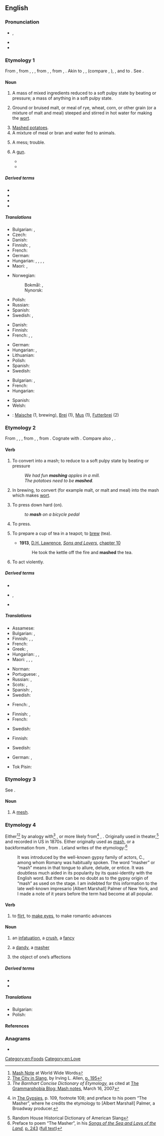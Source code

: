 {{also|Mash|MASH}}
==English==

===Pronunciation===
* {{enPR|măsh}}, {{IPA|en|/mæʃ/}}
* {{audio|en|en-us-mash.ogg|Audio (US)}}
* {{rhymes|en|æʃ}}

===Etymology 1===
{{PIE root|en|meyḱ}}
From {{inh|en|enm|mash}}, from {{inh|en|ang|mæsc|mǣsc-}}, {{m|ang|masc|māsc-}}, {{m|ang|max|māx-}}, from {{inh|en|gem-pro|*maiskaz}}, {{m|gem-pro|*maiskō||mixture, mash}}, from {{der|en|ine-pro|*meyǵ-}}, {{m|ine-pro|*meyḱ-||to mix}}. Akin to {{cog|de|Meisch}}, {{m|de|Maische||mash}}, (compare {{m|de|meischen}}, {{m|de|maischen||to mash, wash}}), {{cog|sv|mäsk||mash}}, and to {{cog|ang|miscian||to mix}}. See {{m|en|mix}}.

====Noun====
{{en-noun|~}}

# {{lb|en|uncountable}} A mass of mixed ingredients reduced to a soft pulpy state by beating or pressure; a mass of anything in a soft pulpy state.
# {{lb|en|brewing}} Ground or bruised malt, or meal of rye, wheat, corn, or other grain (or a mixture of malt and meal) steeped and stirred in hot water for making the [[wort]].
# [[mashed potatoes|Mashed potatoes]].
# A mixture of meal or bran and water fed to animals.
# {{lb|en|obsolete}} A mess; trouble.
#: {{rfquotek|en|Beaumont and Fletcher}}
# {{lb|en|countable|MLE|slang}}{{c|en|Firearms}} A [[gun]].
#* {{quote-song|en|lyricist=Various performers of 67|title=Skeng Man|year=2016|url=https://genius.com/67-skeng-man-lyrics|passage=This '''mash''' works but I don't know about yours […] Better hope your '''mash''' don't jam, bare ping ping like a BB […] I see a boy run with his '''mash''', I see a boy run with his jooka […] Don't talk about '''mashes''', we've lost about ten I know about cookers}}
#* {{quote-song|en|lyricist=Td of TPL|title=Stop Check|url=https://genius.com/Tpl-stop-check-lyrics|date=2020-07-02|passage=Rise that heater, tap that '''mash'''<br/>They don't come outside their flats<br/>Decamp, decamp, aim this toolie at your hat<br/>They piss us off on Snap, so we rise up and load them straps}}
#: {{syn|en|Thesaurus:firearm}}

=====Derived terms=====
* {{l|en|bangers and mash}}
* {{l|en|instant mash}}
* {{l|en|mash tun}}
* {{l|en|mash vat}}

=====Translations=====
{{trans-top|a mass of mixed ingredients}}
* Bulgarian: {{t+|bg|каша|f}}, {{t|bg|пюре|n}}
* Czech: {{t+|cs|kaše|f}}
* Danish: {{t+|da|grød|c}}
* Finnish: {{t+|fi|muusi}}, {{t+|fi|sose}}
* French: {{t+|fr|purée|f}}
* German: {{t+|de|Brei|m}}
* Hungarian: {{t+|hu|kása}}, {{t+|hu|pép}}, {{t|hu|pempő}}, {{t+|hu|püré}}, {{t|hu|zúzalék}}
* Maori: {{t|mi|pāhia}}, {{t|mi|kōhari}} {{qualifier|refers to mashed food}}
{{trans-mid}}
* Norwegian: {{t+|no|mos|m}}
*: Bokmål: {{t+|nb|grøt|m}}, {{t|nb|stappe|m|f}}
*: Nynorsk: {{t|nn|stappe|f}}
* Polish: {{t+|pl|miazga|f}}
* Russian: {{t+|ru|пюре|n|sc=Cyrl}}
* Spanish: {{t+|es|mezcla|f}}
* Swedish: {{t+|sv|mos}}, {{t+|sv|gröt}}
{{trans-bottom}}

{{trans-top|in brewing}}
* Danish: {{t|da|mæsk|c}}
* Finnish: {{t+|fi|mäski}}
* French: {{t+|fr|empâtage|m}}, {{t+|fr|brassin|m}}, {{t|fr|maische|f}}
{{trans-mid}}
* German: {{t+|de|Maische|f}}
* Hungarian: {{t+|hu|cefre}}, {{t|hu|malátalé}}
* Lithuanian: {{t|lt|misa|f}}
* Polish: {{t+|pl|zacier|m}}
* Spanish: {{t|es|malta remojada|f}}
* Swedish: {{t+|sv|mäsk}}
{{trans-bottom}}

{{trans-see|mashed potatoes}}

{{trans-top|a mixture of meal or bran and water fed to animals}}
* Bulgarian: {{t|bg|ярма}}, {{t|bg|корм|m}}
* French: {{t+|fr|mash|m}}
* Hungarian: {{t|hu|takarmánykeverék}}
{{trans-mid}}
* Spanish: {{t+|es|amasijo|m}}
* Welsh: {{t|cy|llith|m}}
{{trans-bottom}}

{{trans-top|obsolete: a mess; trouble}}
{{trans-mid}}
{{trans-bottom}}

{{checktrans-top}}
* {{ttbc|de}}: [[Maische]] {{g|f}} (1, brewing), [[Brei]] {{g|m}} (1), [[Mus]] {{g|n}} (1), [[Futterbrei]] {{g|m}} (2)
{{trans-mid}}
{{trans-bottom}}

===Etymology 2===
From {{inh|en|enm|mashen}}, {{m|enm|maschen}}, {{m|enm|meshen}}, from {{inh|en|ang|*māsċan}}, {{m|ang|*mǣsċan}}, from {{inh|en|gem-pro|*maiskijaną}}. Cognate with {{cog|de|maischen}}. Compare also {{cog|gml|meskewert}}, {{m|gml|mēschewert|t=beerwort}}.

====Verb====
{{en-verb|es}}

# {{lb|en|transitive}} To convert into a mash; to reduce to a soft pulpy state by beating or pressure
#: ''We had fun '''mashing''' apples in a mill.''
#: ''The potatoes need to be '''mashed'''.''
# {{lb|en|transitive}} In brewing, to convert (for example malt, or malt and meal) into the mash which makes [[wort]].
# {{lb|en|ambitransitive}} To press down hard (on).
#: ''to '''mash''' on a bicycle pedal''
# {{lb|en|transitive|southern US|informal}} To press. {{rfex|en}}
# {{lb|en|transitive|UK|mostly|Northern England}} To prepare a cup of tea in a teapot; to [[brew]] (tea).
#* '''1913''', [[w:D. H. Lawrence|D.H. Lawrence]], ''[[s:Sons_and_Lovers|Sons and Lovers]]'', [[s:Sons and Lovers/Chapter 10|chapter 10]]
#*: He took the kettle off the fire and '''mashed''' the tea.
# {{lb|en|intransitive|archaic}} To act violently. <!--Chambers 1908-->

=====Derived terms=====
* {{l|en|mashing}}
* {{l|en|mashed potato}}, {{l|en|mashed potatoes}}
* {{l|en|mashup}}

=====Translations=====
{{trans-top|convert (something) into a mash}}
* Assamese: {{t|as|পিটিকা}}
* Bulgarian: {{t+|bg|смачквам}}, {{t+|bg|скашквам}}
* Finnish: {{t|fi|muusata}}, {{t+|fi|muhentaa}}, {{t+|fi|survoa}}
* French: {{t+|fr|écraser}}
* Greek: {{t+|el|πολτοποιώ}}, {{t+|el|λιώνω}}
* Hungarian: {{t+|hu|zúz}}, {{t+|hu|összezúz}}, {{t+|hu|összetör}}
* Maori: {{t|mi|whakapē}}, {{t|mi|kōhari}}, {{t|mi|penupenu}}, {{t|mi|pehu}}
{{trans-mid}}
* Norman: {{t|nrf|hadgi}}
* Portuguese: {{t+|pt|triturar}}, {{t+|pt|amassar}}
* Russian: {{t+|ru|пюрировать}}, {{t|ru|[[превращать]] в [[пюре]]}}
* Scots: {{t|sco|champ}}, {{t|sco|pran}}
* Spanish: {{t+|es|machacar}}, {{t|es|hacer puré}}
* Swedish: {{t+|sv|mosa}}
{{trans-bottom}}

{{trans-top|to steep grains in brewing}}
* French: {{t+|fr|tremper}}, {{t+|fr|empâter}}
{{trans-mid}}
{{trans-bottom}}

{{trans-top|press down hard on (something)}}
* Finnish: {{t+|fi|survoa}}, {{t|fi|survaista}}
* French: {{t+|fr|écraser}}
{{trans-mid}}
* Swedish: {{t+|sv|mosa}}
{{trans-bottom}}

{{trans-top|press (something)}}
* Finnish: {{t+|fi|puristaa}}
{{trans-mid}}
* Swedish: {{t+|sv|mosa}}
{{trans-bottom}}

{{checktrans-top}}
* German: {{t+check|de|mischen}}, {{t+check|de|zerstampfen}}
{{trans-mid}}
* Tok Pisin: {{t-check|tpi|paitim}}
{{trans-bottom}}

===Etymology 3===
See {{m|en|mesh}}.

====Noun====
{{en-noun}}

# {{lb|en|obsolete}} A [[mesh]].

===Etymology 4===
Either<ref>[http://www.worldwidewords.org/qa/qa-mas1.htm Mash Note] at World Wide Words</ref><ref>[http://books.google.com/books?id=j41z0yeKbeIC&pg=PA195&dq=masher The City in Slang], by Irving L. Allen, [http://books.google.com/books?id=j41z0yeKbeIC&pg=PA195&dq=masher p. 195]</ref> by analogy with<ref>''The Barnhart Concise Dictionary of Etymology,'' as cited at [http://www.grammarphobia.com/blog/2007/03/mash-notes.html The Grammarphobia Blog: Mash notes], March 16, 2007</ref> {{m|en|mash||to press, to soften}}, or more likely from<ref>{{w|Charles Godfrey Leland}} in [http://www.gutenberg.org/etext/22939 The Gypsies], p. 109, footnote 108; and preface to his poem “The Masher”, where he credits the etymology to [Albert Marshall] Palmer, a Broadway producer.</ref> {{der|en|rom|masha||a fascinator, an enticer}}, {{m|rom|mashdva||fascination, enticement}}. Originally used in theater,<ref>Random House Historical Dictionary of American Slang</ref> and recorded in US in 1870s. Either originally used as [[mash]], or a backformation from {{m|en|masher}}, from {{m|en|masha}}. Leland writes of the etymology:<ref>Preface to poem “The Masher”, in his ''[http://books.google.com/books?id=B2GmNo96450C Songs of the Sea and Lays of the Land],'' [http://books.google.com/books?id=B2GmNo96450C&printsec=frontcover#PPA243,M1 p. 243] ([http://www.archive.org/stream/songsofthesea00lelarich/songsofthesea00lelarich_djvu.txt full text])</ref>
: It was introduced by the well-known gypsy family of actors, C., among whom Romany was habitually spoken. The word “masher” or “mash” means in that tongue to allure, delude, or entice. It was doubtless much aided in its popularity by its quasi-identity with the English word. But there can be no doubt as to the gypsy origin of “mash” as used on the stage. I am indebted for this information to the late well-known impresario [Albert Marshall] Palmer of New York, and I made a note of it years before the term had become at all popular.

====Verb====
{{en-verb|mashes|mashing|mashed}}

# to [[flirt]], to [[make eyes]], to make romantic advances

====Noun====
{{en-noun}}

# {{lb|en|obsolete}} an [[infatuation]], a [[crush]], a [[fancy]]
# {{lb|en|obsolete}} a [[dandy]], a [[masher]]
# {{lb|en|obsolete}} the object of one’s affections {{qualifier|either sex}}

=====Derived terms=====
* {{l|en|mash note}}
* {{l|en|masher}}

=====Translations=====
{{trans-top|an infatuation, a crush, a fancy}}
* Bulgarian: {{t+|bg|любим|m}}
* Polish: {{t+|pl|flirt|m}}
{{trans-mid}}
{{trans-bottom}}

====References====
<references/>

===Anagrams===
* {{anagrams|en|a=ahms|AMHS|HMAS|HSAM|MHAs|MSHA|Mahs|SAHM|Sahm|hams|sham}}

[[Category:en:Foods]]
[[Category:en:Love]]